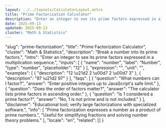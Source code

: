 ```yaml
---
layout: ../../layouts/CalculatorLayout.astro
title: "Prime Factorization Calculator"
description: "Enter an integer to see its prime factors expressed in a multiplication sequence."
date: 2025-09-13
updated: 2025-09-13
cluster: "Math & Statistics"
---
```



  "slug": "prime-factorization",
  "title": "Prime Factorization Calculator",
  "cluster": "Math & Statistics",
  "description": "Break a number into its prime factors.",
  "intro": "Enter an integer to see its prime factors expressed in a multiplication sequence.",
  "inputs": [
    {
      "name": "number",
      "label": "Number",
      "type": "number",
      "placeholder": "12"
    }
  ],
  "expression": "",
  "unit": "",
  "examples": [
    {
      "description": "12 \u21d2 2 \u00d7 2 \u00d7 3"
    },
    {
      "description": "97 \u21d2 97"
    }
  ],
  "faqs": [
    {
      "question": "What numbers can I factor?",
      "answer": "Enter positive integers up to JavaScript's safe limit."
    },
    {
      "question": "Does the order of factors matter?",
      "answer": "The calculator lists prime factors in ascending order."
    },
    {
      "question": "Is 1 considered a prime factor?",
      "answer": "No, 1 is not prime and is not included."
    }
  ],
  "disclaimer": "Educational tool; verify large factorizations with specialized software.",
  "info": [
    "Prime factorization expresses a number as a product of prime numbers.",
    "Useful for simplifying fractions and solving number theory problems."
  ],
  "locale": "en",
  "related": []
}

<Calculator schema={schema} />
